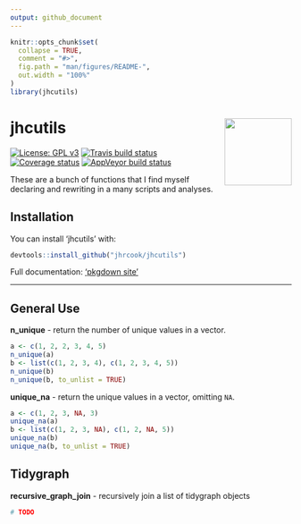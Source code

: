```yaml
---
output: github_document
---
```


<!-- README.md is generated from README.Rmd. Please edit that file -->

```r
knitr::opts_chunk$set(
  collapse = TRUE,
  comment = "#>",
  fig.path = "man/figures/README-",
  out.width = "100%"
)
library(jhcutils)
```
# jhcutils <a href="https://jhrcook.github.io/jhcutils/index.html"> <img src="man/figures/logo.png" align="right" alt="" width="120" /> </a>

[![License: GPL v3](https://img.shields.io/badge/License-GPLv3-blue.svg)](https://www.gnu.org/licenses/gpl-3.0)
[![Travis build status](https://travis-ci.org/jhrcook/jhcutils.svg?branch=master)](https://travis-ci.org/jhrcook/jhcutils)
[![Coverage status](https://codecov.io/gh/jhrcook/jhcutils/branch/master/graph/badge.svg)](https://codecov.io/github/jhrcook/jhcutils?branch=master)
[![AppVeyor build status](https://ci.appveyor.com/api/projects/status/github/jhrcook/jhcutils?branch=master&svg=true)](https://ci.appveyor.com/project/jhrcook/jhcutils)

These are a bunch of functions that I find myself declaring and rewriting in a many scripts and analyses.

## Installation

You can install 'jhcutils' with:

```r
devtools::install_github("jhrcook/jhcutils")
```

Full documentation: ['pkgdown site'](https://jhrcook.github.io/jhcutils/index.html)

---

## General Use

**n_unique** - return the number of unique values in a vector.

```r
a <- c(1, 2, 2, 3, 4, 5)
n_unique(a)
b <- list(c(1, 2, 3, 4), c(1, 2, 3, 4, 5))
n_unique(b)
n_unique(b, to_unlist = TRUE)
```

**unique_na** - return the unique values in a vector, omitting `NA`.

```r
a <- c(1, 2, 3, NA, 3)
unique_na(a)
b <- list(c(1, 2, 3, NA), c(1, 2, NA, 5))
unique_na(b)
unique_na(b, to_unlist = TRUE)
```


## Tidygraph

**recursive_graph_join** - recursively join a list of tidygraph objects

```r
# TODO
```

